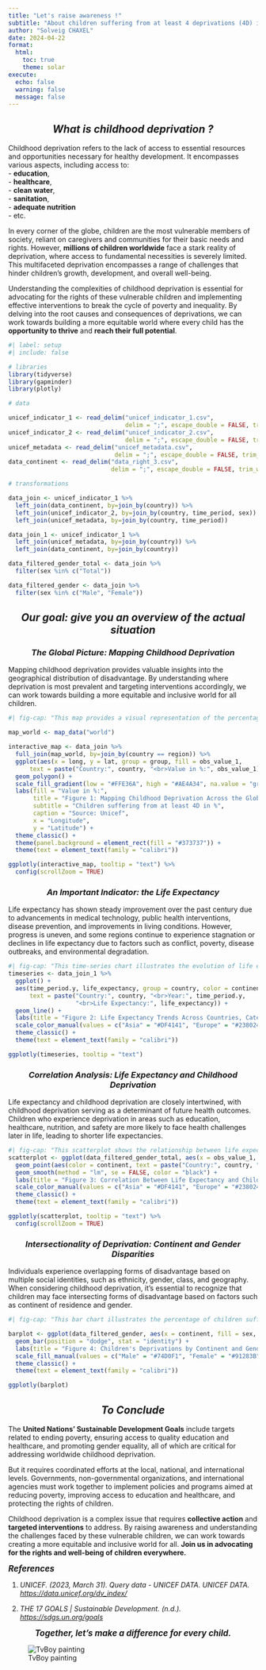 ```yaml
---
title: "Let's raise awareness !"
subtitle: "About children suffering from at least 4 deprivations (4D) in the world"
author: "Solveig CHAXEL"
date: 2024-04-22
format: 
  html:
    toc: true
    theme: solar
execute: 
  echo: false
  warning: false
  message: false
---
```

<div style="text-align:center">
# ***What is childhood deprivation ?***
</div>

Childhood deprivation refers to the lack of access to essential resources and opportunities necessary for healthy development. It encompasses various aspects, including access to:
<br>- **education**, 
<br>- **healthcare**, 
<br>- **clean water**, 
<br>- **sanitation**, 
<br>- **adequate nutrition**
<br>- etc.

In every corner of the globe, children are the most vulnerable members of society, reliant on caregivers and communities for their basic needs and rights. However, **millions of children worldwide** face a stark reality of deprivation, where access to fundamental necessities is severely limited. This multifaceted deprivation encompasses a range of challenges that hinder children's growth, development, and overall well-being.

Understanding the complexities of childhood deprivation is essential for advocating for the rights of these vulnerable children and implementing effective interventions to break the cycle of poverty and inequality. By delving into the root causes and consequences of deprivations, we can work towards building a more equitable world where every child has the **opportunity to thrive** and **reach their full potential**.

```r
#| label: setup
#| include: false

# libraries
library(tidyverse)
library(gapminder)
library(plotly)

# data

unicef_indicator_1 <- read_delim("unicef_indicator_1.csv", 
                                 delim = ";", escape_double = FALSE, trim_ws = TRUE)
unicef_indicator_2 <- read_delim("unicef_indicator_2.csv", 
                                 delim = ";", escape_double = FALSE, trim_ws = TRUE)
unicef_metadata <- read_delim("unicef_metadata.csv", 
                              delim = ";", escape_double = FALSE, trim_ws = TRUE)
data_continent <- read_delim("data_right_3.csv", 
                             delim = ";", escape_double = FALSE, trim_ws = TRUE)

# transformations

data_join <- unicef_indicator_1 %>%
  left_join(data_continent, by=join_by(country)) %>%
  left_join(unicef_indicator_2, by=join_by(country, time_period, sex)) %>%
  left_join(unicef_metadata, by=join_by(country, time_period))

data_join_1 <- unicef_indicator_1 %>%
  left_join(unicef_metadata, by=join_by(country)) %>%
  left_join(data_continent, by=join_by(country))

data_filtered_gender_total <- data_join %>% 
  filter(sex %in% c("Total"))

data_filtered_gender <- data_join %>% 
  filter(sex %in% c("Male", "Female"))
```
<div style="text-align:center">
## ***Our goal: give you an overview of the actual situation***
</div>

<div style="text-align:center">
### ***The Global Picture: Mapping Childhood Deprivation***
</div>

Mapping childhood deprivation provides valuable insights into the geographical distribution of disadvantage. By understanding where deprivation is most prevalent and targeting interventions accordingly, we can work towards building a more equitable and inclusive world for all children.

```r
#| fig-cap: "This map provides a visual representation of the percentage of children suffering from at least four deprivations across different countries. Understanding these disparities can inform targeted policies and interventions aimed at improving the well-being of children on a global scale."

map_world <- map_data("world")

interactive_map <- data_join %>%
  full_join(map_world, by=join_by(country == region)) %>%
  ggplot(aes(x = long, y = lat, group = group, fill = obs_value_1,
      text = paste("Country:", country, "<br>Value in %:", obs_value_1))) +
  geom_polygon() +
  scale_fill_gradient(low = "#FFE36A", high = "#AE4A34", na.value = "grey") +
  labs(fill = "Value in %:", 
       title = "Figure 1: Mapping Childhood Deprivation Across the Globe", 
       subtitle = "Children suffering from at least 4D in %",
       caption = "Source: Unicef",
       x = "Longitude", 
       y = "Latitude") +
  theme_classic() +
  theme(panel.background = element_rect(fill = "#373737")) +
  theme(text = element_text(family = "calibri"))

ggplotly(interactive_map, tooltip = "text") %>%
  config(scrollZoom = TRUE)
```

<div style="text-align:center">
### ***An Important Indicator: the Life Expectancy***
</div>

Life expectancy has shown steady improvement over the past century due to advancements in medical technology, public health interventions, disease prevention, and improvements in living conditions. However, progress is uneven, and some regions continue to experience stagnation or declines in life expectancy due to factors such as conflict, poverty, disease outbreaks, and environmental degradation.

```r
#| fig-cap: "This time-series chart illustrates the evolution of life expectancy over time, categorized by continent, offering a comprehensive view of global health trends. It reveals dynamic patterns in life expectancy across continents, showcasing variations in health outcomes and progress in different parts of the world."
timeseries <- data_join_1 %>%
  ggplot() +
  aes(time_period.y, life_expectancy, group = country, color = continent,
      text = paste("Country:", country, "<br>Year:", time_period.y,
                   "<br>Life Expectancy:", life_expectancy)) +
  geom_line() +
  labs(title = "Figure 2: Life Expectancy Trends Across Countries, Categorized by Continent", x = "Year", y = "Life Expectancy (years)", color = "Continent", caption = "Source: Unicef") +
  scale_color_manual(values = c("Asia" = "#DF4141", "Europe" = "#238024", "Africa" = "#FF9ED5", "Americas" = "#3A5FFF", "Oceania" = "#8D219A")) +
  theme_classic() +
  theme(text = element_text(family = "calibri"))

ggplotly(timeseries, tooltip = "text")
```

<div style="text-align:center">
### ***Correlation Analysis: Life Expectancy and Childhood Deprivation***
</div>

Life expectancy and childhood deprivation are closely intertwined, with childhood deprivation serving as a determinant of future health outcomes. Children who experience deprivation in areas such as education, healthcare, nutrition, and safety are more likely to face health challenges later in life, leading to shorter life expectancies.

```r
#| fig-cap: "This scatterplot shows the relationship between life expectancy and the percentage of children suffering from at least four deprivations across countries. The regression line highlights the overall trend. We can see that countries experiencing higher levels of deprivations generally exhibiting lower life expectancies. It also reveals regional disparities in life expectancy and childhood deprivation, highlighting areas where interventions are needed to address health inequalities."
scatterplot <- ggplot(data_filtered_gender_total, aes(x = obs_value_1, y = life_expectancy)) +
  geom_point(aes(color = continent, text = paste("Country:", country, "<br>Value in years:", life_expectancy, "<br>Value in %:", obs_value_1)), size = 2) +
  geom_smooth(method = "lm", se = FALSE, color = "black") +
  labs(title = "Figure 3: Correlation Between Life Expectancy and Childhood Deprivation", x = "Children suffering from at least 4D (%)", y = "Life Expectancy (years)", color = "Continent") +
  scale_color_manual(values = c("Asia" = "#DF4141", "Europe" = "#238024", "Africa" = "#FF9ED5", "Americas" = "#3A5FFF", "Oceania" = "#8D219A")) +
  theme_classic() +
  theme(text = element_text(family = "calibri"))

ggplotly(scatterplot, tooltip = "text") %>%
  config(scrollZoom = TRUE)
```

<div style="text-align:center">
### ***Intersectionality of Deprivation: Continent and Gender Disparities***
</div>

Individuals experience overlapping forms of disadvantage based on multiple social identities, such as ethnicity, gender, class, and geography. When considering childhood deprivation, it's essential to recognize that children may face intersecting forms of disadvantage based on factors such as continent of residence and gender.

```r
#| fig-cap: "This bar chart illustrates the percentage of children suffering from at least four deprivations, categorized by continent and gender.It provides insights into the intersectionality of deprivation and gender disparities across different regions of the world."

barplot <- ggplot(data_filtered_gender, aes(x = continent, fill = sex, y = obs_value_1)) +
  geom_bar(position = "dodge", stat = "identity") +
  labs(title = "Figure 4: Children's Deprivations by Continent and Gender", x = "Continent", y = "Children suffering at least 4D (%)", fill = "Gender") +
  scale_fill_manual(values = c("Male" = "#74D0F1", "Female" = "#91283B")) +
  theme_classic() +
  theme(text = element_text(family = "calibri"))

ggplotly(barplot)
```

<div style="text-align:center">
## ***To Conclude***
</div>

The **United Nations' Sustainable Development Goals** include targets related to ending poverty, ensuring access to quality education and healthcare, and promoting gender equality, all of which are critical for addressing worldwide childhood deprivation.

But it requires coordinated efforts at the local, national, and international levels. Governments, non-governmental organizations, and international agencies must work together to implement policies and programs aimed at reducing poverty, improving access to education and healthcare, and protecting the rights of children.

Childhood deprivation is a complex issue that requires **collective action** and **targeted interventions** to address. By raising awareness and understanding the challenges faced by these vulnerable children, we can work towards creating a more equitable and inclusive world for all. **Join us in advocating for the rights and well-being of children everywhere.**

<span style="font-size: larger;">***References***</span>

1. *UNICEF. (2023, March 31). Query data - UNICEF DATA. UNICEF DATA. <https://data.unicef.org/dv_index/>*

2. *THE 17 GOALS | Sustainable Development. (n.d.). <https://sdgs.un.org/goals>*

<div style="text-align:center">
<span style="font-size: larger;">***Together, let's make a difference for every child.***</span>
</div>
![TvBoy painting](https://bbddec6d863b4cd2a4553cc91369d9e2.app.posit.cloud/file_show?path=%2Fcloud%2Fproject%2Fsos-tvboy.jpg)
